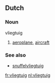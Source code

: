 ==Dutch==
===Noun===
vliegtuig

#[[aeroplane]], [[aircraft]]

===See also===
*[[snuffelvliegtuig]]

[[fr:vliegtuig]]
[[nl:vliegtuig]]
